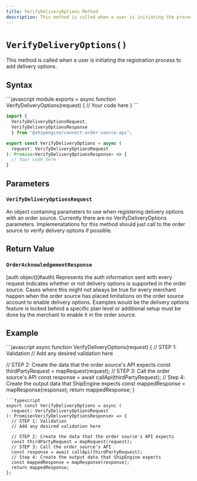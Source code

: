 ```yaml
---
title: VerifyDeliveryOptions Method
description: This method is called when a user is initiating the process to register delivery options.
---
```



`VerifyDeliveryOptions()`
===========================
This method is called when a user is initiating the registration process to add delivery options.


Syntax
-----------------------------------------------
<CodeWrapper>
```javascript
module.exports = async function VerifyDeliveryOptions(request) {
  // Your code here
}
```

```typescript
import {
  VerifyDeliveryOptionsRequest,
  VerifyDeliveryOptionsResponse
  } from "@shipengine/connect-order-source-api";

export const VerifyDeliveryOptions = async (
  request: VerifyDeliveryOptionsRequest
): Promise<VerifyDeliveryOptionsResponse> => {
  // Your code here
}
```
</CodeWrapper>



Parameters
-----------------------------------------------

### `VerifyDeliveryOptionsRequest`
An object containing parameters to use when registering delivery options with an order source. Currently there are no VerifyDeliveryOptions parameters.
Implemenatations for this method should just call to the order source to verify delivery options if possible.

Return Value
-----------------------------------------------

### `OrderAcknowledgementResponse`

<Reference>

  <Field name="auth" nullable={false}>
    <Type>
      [auth object](#auth)
    </Type>
    <Description>
      Represents the auth information sent with every request
    </Description>
  </Field>

  <Field name="is_supported" type="string" required={true}>
    <Description>
      Indicates whether or not delivery options is supported in the order source. 
      Cases where this might not always be true for every merchant happen when the order source has placed limitations on the order source account to enable delivery options.
      Examples would be the delivery options feature is locked behind a specific plan level or additional setup must be done by the merchant to enable it in the order source.
    </Description>
  </Field>

</Reference>

Example
-----------------------------------------------
<CodeWrapper>
```javascript
async function VerifyDeliveryOptions(request) {
  // STEP 1: Validation
  // Add any desired validation here

  // STEP 2: Create the data that the order source's API expects
  const thirdPartyRequest = mapRequest(request);
  // STEP 3: Call the order source's API
  const response = await callApi(thirdPartyRequest);
  // Step 4: Create the output data that ShipEngine expects
  const mappedResponse = mapResponse(response);
  return mappedResponse;
}
```
```typescript
export const VerifyDeliveryOptions = async (
  request: VerifyDeliveryOptionsRequest
): Promise<VerifyDeliveryOptionsResponse> => {
  // STEP 1: Validation
  // Add any desired validation here

  // STEP 2: Create the data that the order source's API expects
  const thirdPartyRequest = mapRequest(request);
  // STEP 3: Call the order source's API
  const response = await callApi(thirdPartyRequest);
  // Step 4: Create the output data that ShipEngine expects
  const mappedResponse = mapResponse(response);
  return mappedResponse;
};
```
</CodeWrapper>
